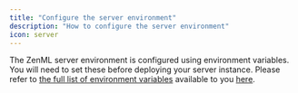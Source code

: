 ```yaml
---
title: "Configure the server environment"
description: "How to configure the server environment"
icon: server
---
```


The ZenML server environment is configured using environment variables. You will need to set these before deploying your server instance. Please refer to [the full list of environment variables](/v/0.67.0/versions/0.66.0/reference/environment-variables) available to you [here](/v/0.67.0/versions/0.66.0/reference/environment-variables).
